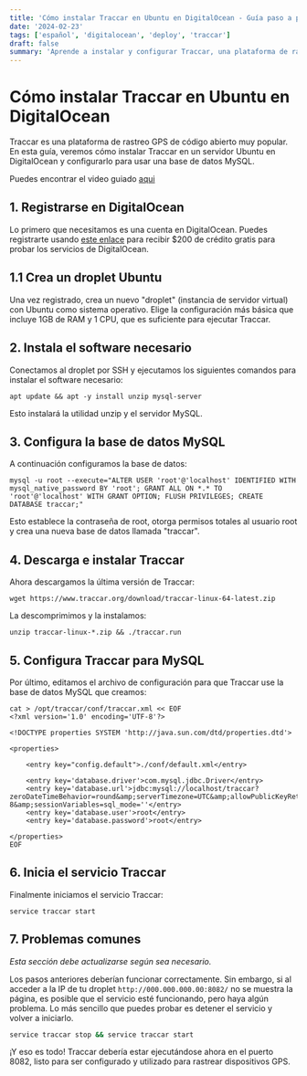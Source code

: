 ```yaml
---
title: 'Cómo instalar Traccar en Ubuntu en DigitalOcean - Guía paso a paso'
date: '2024-02-23'
tags: ['español', 'digitalocean', 'deploy', 'traccar']
draft: false
summary: 'Aprende a instalar y configurar Traccar, una plataforma de rastreo GPS de código abierto, en un servidor Ubuntu en DigitalOcean con esta guía detallada.'
---
```


# Cómo instalar Traccar en Ubuntu en DigitalOcean

Traccar es una plataforma de rastreo GPS de código abierto muy popular. En esta guía, veremos cómo instalar Traccar en un servidor Ubuntu en DigitalOcean y configurarlo para usar una base de datos MySQL.

Puedes encontrar el video guiado [aqui](https://www.youtube.com/watch?v=ZSVYhKHmXe8)

## 1. Registrarse en DigitalOcean

Lo primero que necesitamos es una cuenta en DigitalOcean. Puedes registrarte usando [este enlace](https://m.do.co/c/5ac4ff8a5bab) para recibir $200 de crédito gratis para probar los servicios de DigitalOcean.

## 1.1 Crea un droplet Ubuntu

Una vez registrado, crea un nuevo "droplet" (instancia de servidor virtual) con Ubuntu como sistema operativo. Elige la configuración más básica que incluye 1GB de RAM y 1 CPU, que es suficiente para ejecutar Traccar.

## 2. Instala el software necesario

Conectamos al droplet por SSH y ejecutamos los siguientes comandos para instalar el software necesario:

```
apt update && apt -y install unzip mysql-server
```

Esto instalará la utilidad unzip y el servidor MySQL.

## 3. Configura la base de datos MySQL

A continuación configuramos la base de datos:

```
mysql -u root --execute="ALTER USER 'root'@'localhost' IDENTIFIED WITH mysql_native_password BY 'root'; GRANT ALL ON *.* TO 'root'@'localhost' WITH GRANT OPTION; FLUSH PRIVILEGES; CREATE DATABASE traccar;"
```

Esto establece la contraseña de root, otorga permisos totales al usuario root y crea una nueva base de datos llamada "traccar".

## 4. Descarga e instalar Traccar

Ahora descargamos la última versión de Traccar:

```
wget https://www.traccar.org/download/traccar-linux-64-latest.zip
```

La descomprimimos y la instalamos:

```
unzip traccar-linux-*.zip && ./traccar.run

```

## 5. Configura Traccar para MySQL

Por último, editamos el archivo de configuración para que Traccar use la base de datos MySQL que creamos:

```
cat > /opt/traccar/conf/traccar.xml << EOF
<?xml version='1.0' encoding='UTF-8'?>

<!DOCTYPE properties SYSTEM 'http://java.sun.com/dtd/properties.dtd'>

<properties>

    <entry key="config.default">./conf/default.xml</entry>

    <entry key='database.driver'>com.mysql.jdbc.Driver</entry>
    <entry key='database.url'>jdbc:mysql://localhost/traccar?zeroDateTimeBehavior=round&amp;serverTimezone=UTC&amp;allowPublicKeyRetrieval=true&amp;useSSL=false&amp;allowMultiQueries=true&amp;autoReconnect=true&amp;useUnicode=yes&amp;characterEncoding=UTF-8&amp;sessionVariables=sql_mode=''</entry>
    <entry key='database.user'>root</entry>
    <entry key='database.password'>root</entry>

</properties>
EOF
```

## 6. Inicia el servicio Traccar

Finalmente iniciamos el servicio Traccar:

```
service traccar start
```

## 7. Problemas comunes
*Esta sección debe actualizarse según sea necesario.*

Los pasos anteriores deberían funcionar correctamente. Sin embargo, si al acceder a la IP de tu droplet `http://000.000.000.00:8082/` no se muestra la página, es posible que el servicio esté funcionando, pero haya algún problema. Lo más sencillo que puedes probar es detener el servicio y volver a iniciarlo.

```bash
service traccar stop && service traccar start
```


¡Y eso es todo! Traccar debería estar ejecutándose ahora en el puerto 8082, listo para ser configurado y utilizado para rastrear dispositivos GPS.
